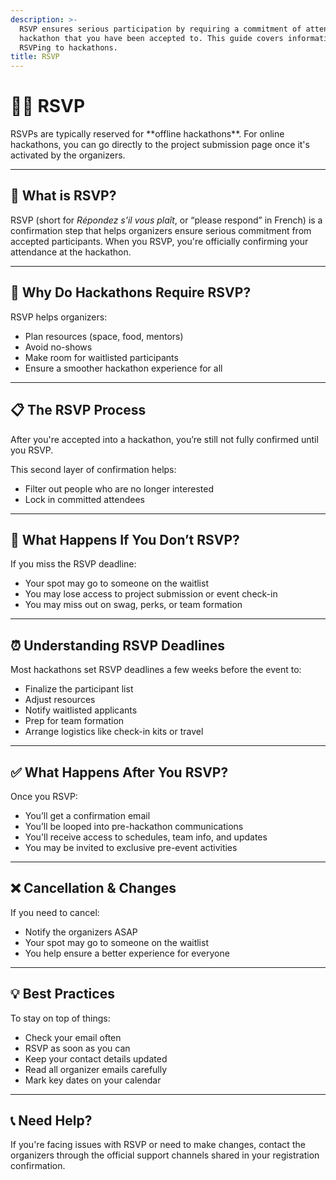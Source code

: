```yaml
---
description: >-
  RSVP ensures serious participation by requiring a commitment of attending a
  hackathon that you have been accepted to. This guide covers information about
  RSVPing to hackathons.
title: RSVP
---
```


# 🙋‍♂️ RSVP

<Callout type="info" title="Heads Up!">
RSVPs are typically reserved for **offline hackathons**. For online hackathons, you can go directly to the project submission page once it's activated by the organizers.
</Callout>

---

## 📌 What is RSVP?

RSVP (short for _Répondez s'il vous plaît_, or “please respond” in French) is a confirmation step that helps organizers ensure serious commitment from accepted participants. When you RSVP, you're officially confirming your attendance at the hackathon.

---

## 🎯 Why Do Hackathons Require RSVP?

RSVP helps organizers:

- Plan resources (space, food, mentors)
- Avoid no-shows
- Make room for waitlisted participants
- Ensure a smoother hackathon experience for all

---

## 📋 The RSVP Process

After you're accepted into a hackathon, you’re still not fully confirmed until you RSVP.  

This second layer of confirmation helps:

- Filter out people who are no longer interested
- Lock in committed attendees

---

## 🚫 What Happens If You Don’t RSVP?

If you miss the RSVP deadline:

- Your spot may go to someone on the waitlist
- You may lose access to project submission or event check-in
- You may miss out on swag, perks, or team formation

---

## ⏰ Understanding RSVP Deadlines

Most hackathons set RSVP deadlines a few weeks before the event to:

- Finalize the participant list
- Adjust resources
- Notify waitlisted applicants
- Prep for team formation
- Arrange logistics like check-in kits or travel

---

## ✅ What Happens After You RSVP?

Once you RSVP:

- You’ll get a confirmation email
- You’ll be looped into pre-hackathon communications
- You'll receive access to schedules, team info, and updates
- You may be invited to exclusive pre-event activities

---

## ❌ Cancellation & Changes

If you need to cancel:

- Notify the organizers ASAP
- Your spot may go to someone on the waitlist
- You help ensure a better experience for everyone

---

## 💡 Best Practices

To stay on top of things:

- Check your email often
- RSVP as soon as you can
- Keep your contact details updated
- Read all organizer emails carefully
- Mark key dates on your calendar

---

## 📞 Need Help?

If you're facing issues with RSVP or need to make changes, contact the organizers through the official support channels shared in your registration confirmation.

